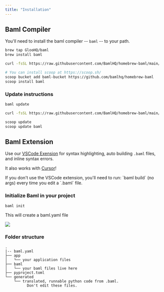 ```yaml
---
title: "Installation"
---
```


## Baml Compiler

You'll need to install the baml compiler -- `baml` -- to your path.

<CodeGroup>

```bash Mac
brew tap GlooHQ/baml
brew install baml
```

```bash Linux (debian)
curl -fsSL https://raw.githubusercontent.com/BamlHQ/homebrew-baml/main/install-baml.sh | bash
```

```bash Windows (via scoop)
# You can install scoop at https://scoop.sh/
scoop bucket add baml-bucket https://github.com/bamlhq/homebrew-baml
scoop install baml
```

</CodeGroup>

### Update instructions

<CodeGroup>

```bash Mac
baml update
```

```bash Linux (debian)
curl -fsSL https://raw.githubusercontent.com/BamlHQ/homebrew-baml/main/install-baml.sh | bash
```

```bash Windows (via scoop)
scoop update
scoop update baml
```

</CodeGroup>

## Baml Extension

Use our [VSCode Exension](https://marketplace.visualstudio.com/items?itemName=baml.baml) for syntax highlighting, auto building `.baml` files, and inline syntax errors.

<Info>It also works with [Cursor](https://cursor.so/)!</Info>

<Warning>
  If you don't use the VSCode extension, you'll need to run: `baml build` (no
  args) every time you edit a `.baml` file.
</Warning>

### Initialize Baml in your project

```
baml init
```

This will create a baml.yaml file

![](/images/bamlinit.png)

### Folder structure

```
.
|-- baml.yaml
├── app
│   └── your application files
├── baml
│   └── your baml files live here
├── pyproject.toml
└── generated
    └── translated, runnable python code from .baml.
          Don't edit these files.
```
